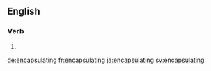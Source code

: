 ==English==

===Verb===
{{head|en}}

# {{present participle of|encapsulate}}

[[de:encapsulating]]
[[fr:encapsulating]]
[[ja:encapsulating]]
[[sv:encapsulating]]